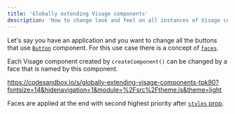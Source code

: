 ```yaml
---
title: 'Globally extending Visage components'
description: 'How to change look and feel on all instances of Visage components from one place'
---
```


Let&apos;s say you have an application and you want to change all the buttons that use [`Button`](/components/button) component. For this use case there is a concept of [`faces`](/reusing-styles/faces).

Each Visage component created by `createComponent()` can be changed by a face that is named by this component.

https://codesandbox.io/s/globally-extending-visage-components-tpk90?fontsize=14&hidenavigation=1&module=%2Fsrc%2Ftheme.js&theme=light

Faces are applied at the end with second highest priority after [`styles` prop](/extending-components/styles-prop).
